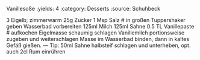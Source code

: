Vanillesoße
:yields: 4
:category: Desserts
:source: Schuhbeck

3 Eigelb; zimmerwarm
25g Zucker
1 Msp Salz
# in großen Tuppershaker geben
  Wasserbad vorbereiten
125ml Milch
125ml Sahne
0.5 TL Vanillepaste
# aufkochen
  Eigelmasse schaumig schlagen
  Vanillemilch portionsweise zugeben und weiterschlagen
  Masse im Wasserbad binden, dann in kaltes Gefäß gießen.
---
Tip: 50ml Sahne halbsteif schlagen und unterheben, opt. auch 2cl Rum einrühren
